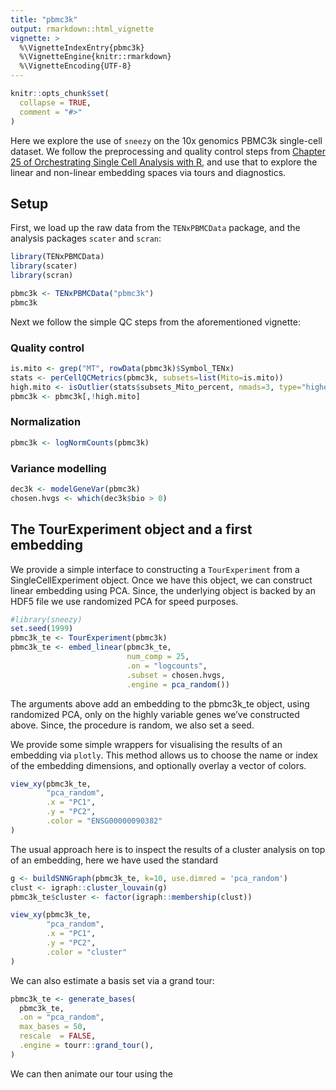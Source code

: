```yaml
---
title: "pbmc3k"
output: rmarkdown::html_vignette
vignette: >
  %\VignetteIndexEntry{pbmc3k}
  %\VignetteEngine{knitr::rmarkdown}
  %\VignetteEncoding{UTF-8}
---
```


```r
knitr::opts_chunk$set(
  collapse = TRUE,
  comment = "#>"
)
```

Here we explore the use of `sneezy` on the 10x genomics PBMC3k single-cell
dataset. We follow the preprocessing and quality control steps from
[Chapter 25 of Orchestrating Single Cell Analysis with R](https://osca.bioconductor.org/pbmc-3k-10x-dataset-filtered.html), and
use that to explore the linear and non-linear embedding spaces via tours
and diagnostics.

## Setup

First, we load up the raw data from the `TENxPBMCData` package,
and the analysis packages `scater` and `scran`:

```r
library(TENxPBMCData)
library(scater)
library(scran)

pbmc3k <- TENxPBMCData("pbmc3k")
pbmc3k
```

Next we follow the simple QC steps from the aforementioned vignette:

### Quality control

```r
is.mito <- grep("MT", rowData(pbmc3k)$Symbol_TENx)
stats <- perCellQCMetrics(pbmc3k, subsets=list(Mito=is.mito))
high.mito <- isOutlier(stats$subsets_Mito_percent, nmads=3, type="higher")
pbmc3k <- pbmc3k[,!high.mito]
```

### Normalization

```r
pbmc3k <- logNormCounts(pbmc3k)
```

### Variance modelling

```r
dec3k <- modelGeneVar(pbmc3k)
chosen.hvgs <- which(dec3k$bio > 0)
```


## The TourExperiment object and a first embedding

We provide a simple interface to constructing a `TourExperiment` from
a SingleCellExperiment object. Once we have this object, we can construct
linear embedding using PCA. Since, the underlying object is backed by an HDF5 
file we use randomized PCA for speed purposes.

```r
#library(sneezy)
set.seed(1999)
pbmc3k_te <- TourExperiment(pbmc3k)
pbmc3k_te <- embed_linear(pbmc3k_te, 
                          num_comp = 25, 
                          .on = "logcounts", 
                          .subset = chosen.hvgs, 
                          .engine = pca_random())
```

The arguments above add an embedding to the pbmc3k_te object,
using randomized PCA, only on the highly variable genes we've constructed 
above. Since, the procedure is random, we also set a seed. 

We provide some simple wrappers for visualising the results
of an embedding via `plotly`. This method allows us to choose
the name or index of the embedding dimensions, and optionally overlay
a vector of colors. 

```r
view_xy(pbmc3k_te,
        "pca_random",
        .x = "PC1",
        .y = "PC2",
        .color = "ENSG00000090382"
)
```


The usual approach here is to inspect the results of a cluster
analysis on top of an embedding, here we have used the standard 


```r
g <- buildSNNGraph(pbmc3k_te, k=10, use.dimred = 'pca_random')
clust <- igraph::cluster_louvain(g)
pbmc3k_te$cluster <- factor(igraph::membership(clust))

view_xy(pbmc3k_te,
        "pca_random",
        .x = "PC1",
        .y = "PC2",
        .color = "cluster"
)
```

We can also estimate a basis set via a grand tour: 

```r
pbmc3k_te <- generate_bases(
  pbmc3k_te,
  .on = "pca_random",
  max_bases = 50,
  rescale  = FALSE,
  .engine = tourr::grand_tour(),
)
```

We can then animate our tour using the 

